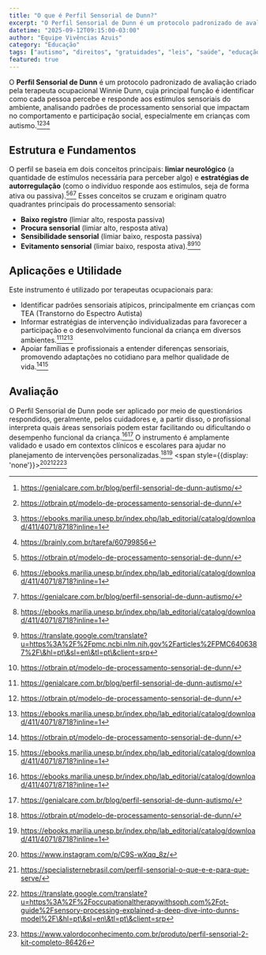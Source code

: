 ```yaml
---
title: "O que é Perfil Sensorial de Dunn?"
excerpt: "O Perfil Sensorial de Dunn é um protocolo padronizado de avaliação criado pela terapeuta ocupacional Winnie Dunn, cuja principal função é identificar como cada pessoa percebe e responde aos estímulos sensoriais do ambiente, analisando padrões de processamento sensorial que impactam no comportamento e participação social, especialmente em crianças com autismo."
datetime: "2025-09-12T09:15:00-03:00"
author: "Equipe Vivências Azuis"
category: "Educação"
tags: ["autismo", "direitos", "gratuidades", "leis", "saúde", "educação"]
featured: true
---
```


O **Perfil Sensorial de Dunn** é um protocolo padronizado de avaliação criado pela terapeuta ocupacional Winnie Dunn, cuja principal função é identificar como cada pessoa percebe e responde aos estímulos sensoriais do ambiente, analisando padrões de processamento sensorial que impactam no comportamento e participação social, especialmente em crianças com autismo.[^1][^3][^5][^9]

## Estrutura e Fundamentos

O perfil se baseia em dois conceitos principais: **limiar neurológico** (a quantidade de estímulos necessária para perceber algo) e **estratégias de autorregulação** (como o indivíduo responde aos estímulos, seja de forma ativa ou passiva).[^3][^5][^1]
Esses conceitos se cruzam e originam quatro quadrantes principais do processamento sensorial:

- **Baixo registro** (limiar alto, resposta passiva)
- **Procura sensorial** (limiar alto, resposta ativa)
- **Sensibilidade sensorial** (limiar baixo, resposta passiva)
- **Evitamento sensorial** (limiar baixo, resposta ativa).[^5][^6][^3]


## Aplicações e Utilidade

Este instrumento é utilizado por terapeutas ocupacionais para:

- Identificar padrões sensoriais atípicos, principalmente em crianças com TEA (Transtorno do Espectro Autista)
- Informar estratégias de intervenção individualizadas para favorecer a participação e o desenvolvimento funcional da criança em diversos ambientes.[^1][^3][^5]
- Apoiar famílias e profissionais a entender diferenças sensoriais, promovendo adaptações no cotidiano para melhor qualidade de vida.[^3][^5]


## Avaliação

O Perfil Sensorial de Dunn pode ser aplicado por meio de questionários respondidos, geralmente, pelos cuidadores e, a partir disso, o profissional interpreta quais áreas sensoriais podem estar facilitando ou dificultando o desempenho funcional da criança.[^5][^1]
O instrumento é amplamente validado e usado em contextos clínicos e escolares para ajudar no planejamento de intervenções personalizadas.[^3][^5]
<span style={{display: 'none'}}>[^2][^4][^7][^8]</span>

[^1]: https://genialcare.com.br/blog/perfil-sensorial-de-dunn-autismo/

[^2]: https://www.instagram.com/p/C9S-wXqq_8z/

[^3]: https://otbrain.pt/modelo-de-processamento-sensorial-de-dunn/

[^4]: https://specialisternebrasil.com/perfil-sensorial-o-que-e-e-para-que-serve/

[^5]: https://ebooks.marilia.unesp.br/index.php/lab_editorial/catalog/download/411/4071/8718?inline=1

[^6]: https://translate.google.com/translate?u=https%3A%2F%2Fpmc.ncbi.nlm.nih.gov%2Farticles%2FPMC6406387%2F\&hl=pt\&sl=en\&tl=pt\&client=srp

[^7]: https://translate.google.com/translate?u=https%3A%2F%2Foccupationaltherapywithsoph.com%2Fot-guide%2Fsensory-processing-explained-a-deep-dive-into-dunns-model%2F\&hl=pt\&sl=en\&tl=pt\&client=srp

[^8]: https://www.valordoconhecimento.com.br/produto/perfil-sensorial-2-kit-completo-86426

[^9]: https://brainly.com.br/tarefa/60799856

